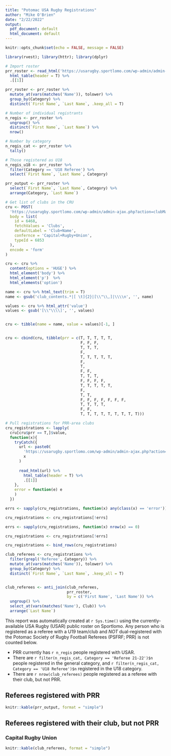 ```yaml
---
title: "Potomac USA Rugby Registrations"
author: "Mike O'Brien"
date: "2/22/2022"
output:
  pdf_document: default
  html_document: default
---
```


```r
knitr::opts_chunk$set(echo = FALSE, message = FALSE)
```

```r
library(rvest); library(httr); library(dplyr)

# Import roster
prr_roster <- read_html('https://usarugby.sportlomo.com/wp-admin/admin-ajax.php?action=getClubMembers&id=11193') %>% 
  html_table(header = T) %>% 
  .[[1]]

prr_roster <- prr_roster %>% 
  mutate_at(vars(matches('Name')), tolower) %>% 
  group_by(Category) %>% 
  distinct(`First Name`, `Last Name`, .keep_all = T)

# Number of individual registrants
n_regis <- prr_roster %>% 
  ungroup() %>% 
  distinct(`First Name`, `Last Name`) %>% 
  nrow()

# Number by category
n_regis_cat <- prr_roster %>% 
  tally()

# Those registered as U18
n_regis_u18 <- prr_roster %>% 
  filter(Category == 'U18 Referee') %>% 
  select(`First Name`, `Last Name`, Category)

prr_output <- prr_roster %>% 
  select(`First Name`, `Last Name`, Category) %>% 
  arrange(Category, `Last Name`)
```

```r
# Get list of clubs in the CRU
cru <- POST(
  'https://usarugby.sportlomo.com/wp-admin/admin-ajax.php?action=clubMapData',
  body = list(
    id = 6468,
    fetchValues = 'Clubs',
    defaultLabel = 'Club+Name',
    confernce = 'Capital+Rugby+Union',
    typeId = 6853
  ),
  encode = 'form'
)

cru <- cru %>% 
  content(options = 'HUGE') %>% 
  html_element('body') %>% 
  html_element('p')  %>% 
  html_elements('option')

name <- cru %>% html_text(trim = T)
name <- gsub('club_contents.*|[ \t]{2}|[\\"\\,]|\\\\n', '', name)

values <- cru %>% html_attr('value')
values <- gsub('[\\"\\\\]', '', values)


cru <- tibble(name = name, value = values)[-1, ]


cru <- cbind(cru, tibble(prr = c(T, T, T, T, T,
                                 F, F, F, 
                                 T, T, T,
                                 F, 
                                 T, T, T, T, T,
                                 F,
                                 T, 
                                 F, F,
                                 T, T, T,
                                 F, F, F, F,
                                 T, T, T, T, T,
                                 F,
                                 T, T,
                                 F, F, F, F, F, F, F,
                                 T, T, T, T,
                                 F, F,
                                 T, T, T, T, T, T, T, T, T)))
```
```r
# Pull registrations for PRR-area clubs
cru_registrations <- lapply(
  cru[cru$prr == T,]$value,
  function(x){
    tryCatch({
      url <- paste0(
        'https://usarugby.sportlomo.com/wp-admin/admin-ajax.php?action=getClubMembers&id=',
        x
      )
      
      read_html(url) %>% 
        html_table(header = T) %>% 
        .[[1]]
    },
    error = function(e) e
    )
  })
```
```r
errs <- sapply(cru_registrations, function(x) any(class(x) == 'error'))

cru_registrations <- cru_registrations[!errs]

errs <- sapply(cru_registrations, function(x) nrow(x) == 0)

cru_registrations <- cru_registrations[!errs]

cru_registrations <- bind_rows(cru_registrations)
```
```r
club_referees <- cru_registrations %>% 
  filter(grepl('Referee', Category)) %>% 
  mutate_at(vars(matches('Name')), tolower) %>% 
  group_by(Category) %>% 
  distinct(`First Name`, `Last Name`, .keep_all = T)


club_referees <- anti_join(club_referees,
                           prr_roster,
                           by = c('First Name', 'Last Name')) %>% 
  ungroup() %>% 
  select_at(vars(matches('Name'), Club)) %>% 
  arrange(`Last Name`)
```

This report was automatically created at `r Sys.time()` using the currently-available USA Rugby (USAR) public roster on Sportlomo. Any person who is registered as a referee with a U19 team/club and *NOT* dual-registered with the Potomac Society of Rugby Football Referees (PSFRF; PRR) is not counted below.

  - PRR currently has `r n_regis` people registered with USAR.
  - There are `r filter(n_regis_cat, Category == 'Referee 21-22')$n` people registered in the general category, and `r filter(n_regis_cat, Category == 'U18 Referee')$n` registered in the U18 category.
  - There are `r nrow(club_referees)` people registered as a referee with their club, but not PRR.

## Referees registered with PRR
```r
knitr::kable(prr_output, format = "simple")
```

## Referees registered with their club, but not PRR
### Capital Rugby Union
```r
knitr::kable(club_referees, format = "simple")
```

